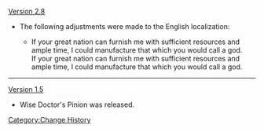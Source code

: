 [[Version 2.8]]
* The following adjustments were made to the English localization:
** {{Color|Old:}} If your great nation can furnish me with sufficient resources and {{Highlight|allow}} ample time, I could manufacture {{Highlight|even}} that which you would call a god.<br />{{Color|New:}} If your great nation can furnish me with sufficient resources and ample time, I could {{Highlight|even}} manufacture that which you would call a god.
----
[[Version 1.5]]
* Wise Doctor's Pinion was released.
<noinclude>[[Category:Change History]]</noinclude>